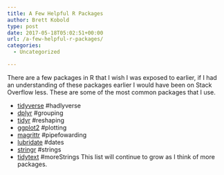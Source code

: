 ```yaml
---
title: A Few Helpful R Packages
author: Brett Kobold
type: post
date: 2017-05-18T05:02:51+00:00
url: /a-few-helpful-r-packages/
categories:
  - Uncategorized

---
```

There are a few packages in R that I wish I was exposed to earlier, if I had an understanding of these packages earlier I would have been on Stack Overflow less. These are some of the most common packages that I use.

  * [tidyverse][1] #hadlyverse
  * [dplyr][2] #grouping
  * [tidyr][3] #reshaping
  * [ggplot2][4] #plotting
  * [magrittr][5] #pipefowarding
  * [lubridate][6] #dates
  * [stringr][7] #strings 
  * [tidytext][8] #moreStrings
This list will continue to grow as I think of more packages.

 [1]: http://tidyverse.org/
 [2]: http://dplyr.tidyverse.org/
 [3]: http://tidyr.tidyverse.org/
 [4]: http://ggplot2.tidyverse.org/
 [5]: https://cran.r-project.org/web/packages/magrittr/vignettes/magrittr.html
 [6]: https://cran.r-project.org/web/packages/lubridate/vignettes/lubridate.html
 [7]: https://cran.r-project.org/web/packages/stringr/vignettes/stringr.html
 [8]: http://tidytextmining.com/